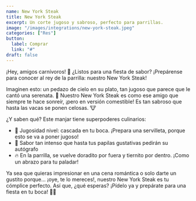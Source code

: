 ```yaml
---
name: New York Steak
title: New York Steak
excerpt: Un corte jugoso y sabroso, perfecto para parrillas.
image: "/images/integrations/new-york-steak.jpeg"
categories: ["Res"]
button:
  label: Comprar
  link: "#"
draft: false
---
```

¡Hey, amigos carnívoros! 🥩 ¿Listos para una fiesta de sabor? ¡Prepárense para conocer al rey de la parrilla: nuestro New York Steak!

Imaginen esto: un pedazo de cielo en su plato, tan jugoso que parece que le cantó una serenata. 🎵 Nuestro New York Steak es como ese amigo que siempre te hace sonreír, ¡pero en versión comestible! Es tan sabroso que hasta las vacas se ponen celosas. 🐮

¿Y saben qué? Este manjar tiene superpoderes culinarios:

- 🌊 Jugosidad nivel: cascada en tu boca. ¡Prepara una servilleta, porque esto se va a poner jugoso!
- 💪 Sabor tan intenso que hasta tus papilas gustativas pedirán su autógrafo
- 🔥 En la parrilla, se vuelve doradito por fuera y tiernito por dentro. ¡Como un abrazo para tu paladar!

Ya sea que quieras impresionar en una cena romántica o solo darte un gustito porque... ¡oye, te lo mereces!, nuestro New York Steak es tu cómplice perfecto. Así que, ¿qué esperas? ¡Pídelo ya y prepárate para una fiesta en tu boca! 🎉🥩